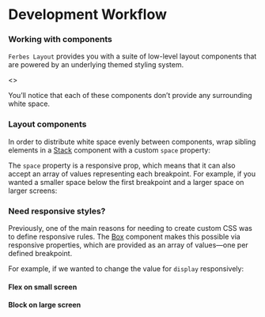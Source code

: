 
<Meta title="Introduction/Development Workflow" />

# Development Workflow

### Working with components

`Ferbes Layout` provides you with a suite of low-level layout components that
are powered by an underlying themed styling system.

<Canvas withSource="open">
  <Story name="Box Component">
    <>
      <Box>
        <Placeholder height={60} width={120} />
      </Box>
      <Box>
        <Placeholder height={60} width={120} />
      </Box>
      <Box>
        <Placeholder height={60} width={120} />
      </Box>
    </>
  </Story>
</Canvas>

You’ll notice that each of these components don’t provide any surrounding
white space.

### Layout components

In order to distribute white space evenly between components, wrap sibling
elements in a [Stack](/docs/components-stack--base) component with a custom
`space` property:

<Canvas withSource="open">
  <Story name="Layout Components">
    <Stack space="4">
      <Placeholder height={60} width={120} />
      <Placeholder height={60} width={120} />
      <Placeholder height={60} width={120} />
    </Stack>
  </Story>
</Canvas>

The `space` property is a responsive prop, which means that it can also accept
an array of values representing each breakpoint. For example, if you wanted a
smaller space below the first breakpoint and a larger space on larger screens:

<Canvas withSource="open">
  <Story name="Responsive Props">
    <Stack space={[3, 8]}>
      <Placeholder height={60} width={120} />
      <Placeholder height={60} width={120} />
      <Placeholder height={60} width={120} />
    </Stack>
  </Story>
</Canvas>

### Need responsive styles?

Previously, one of the main reasons for needing to create custom CSS was to
define responsive rules. The [Box](/docs/components-box--base) component
makes this possible via responsive properties, which are provided as an array
of values—one per defined breakpoint.

For example, if we wanted to change the value for `display` responsively:

<Canvas withSource="open">
  <Story name="Responsive Display Prop">
    <Box display={['flex', 'block']}>
      <h4>Flex on small screen</h4>
      <h4>Block on large screen</h4>
    </Box>
  </Story>
</Canvas>
